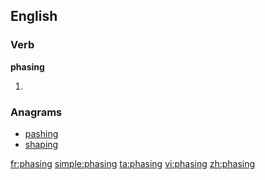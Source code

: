 ==English==

===Verb===
'''phasing'''

# {{present participle of|phase}}

===Anagrams===
* [[pashing#English|pashing]]
* [[shaping#English|shaping]]

[[fr:phasing]]
[[simple:phasing]]
[[ta:phasing]]
[[vi:phasing]]
[[zh:phasing]]